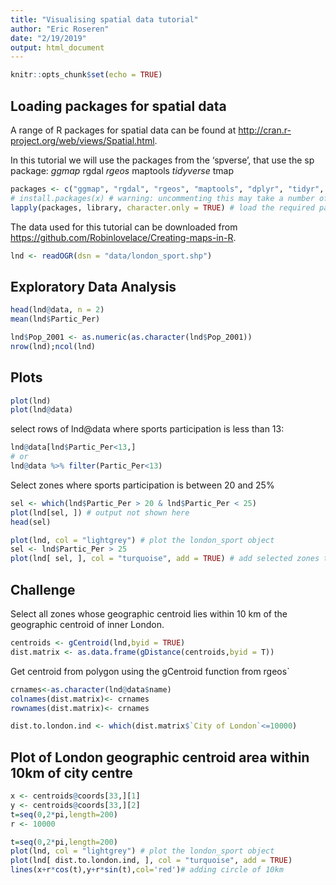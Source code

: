 ```yaml
---
title: "Visualising spatial data tutorial"
author: "Eric Roseren"
date: "2/19/2019"
output: html_document
---
```


```r
knitr::opts_chunk$set(echo = TRUE)
```

## Loading packages for spatial data

A range of R packages for spatial data can be found at <http://cran.r-project.org/web/views/Spatial.html>. 

In this tutorial we will use the packages from the ‘spverse’, that use the sp package:
*ggmap
*rgdal
*rgeos
*maptools
*tidyverse
*tmap

```r
packages <- c("ggmap", "rgdal", "rgeos", "maptools", "dplyr", "tidyr", "tmap")
# install.packages(x) # warning: uncommenting this may take a number of minutes)
lapply(packages, library, character.only = TRUE) # load the required packages
```

The data used for this tutorial can be downloaded from <https://github.com/Robinlovelace/Creating-maps-in-R>. 
```r
lnd <- readOGR(dsn = "data/london_sport.shp")
```

## Exploratory Data Analysis

```r
head(lnd@data, n = 2)
mean(lnd$Partic_Per)

lnd$Pop_2001 <- as.numeric(as.character(lnd$Pop_2001))
nrow(lnd);ncol(lnd)
```
## Plots

```r
plot(lnd)
plot(lnd@data)
```
select rows of lnd@data where sports participation is less than 13:
```r
lnd@data[lnd$Partic_Per<13,]
# or 
lnd@data %>% filter(Partic_Per<13)
```

Select zones where sports participation is between 20 and 25%
```r
sel <- which(lnd$Partic_Per > 20 & lnd$Partic_Per < 25)
plot(lnd[sel, ]) # output not shown here
head(sel)

plot(lnd, col = "lightgrey") # plot the london_sport object
sel <- lnd$Partic_Per > 25
plot(lnd[ sel, ], col = "turquoise", add = TRUE) # add selected zones to map
```

## Challenge
Select all zones whose geographic centroid lies within 10 km of the geographic
centroid of inner London.
```r
centroids <- gCentroid(lnd,byid = TRUE)
dist.matrix <- as.data.frame(gDistance(centroids,byid = T))

```
Get centroid from polygon using the gCentroid function from rgeos`

```r
crnames<-as.character(lnd@data$name)
colnames(dist.matrix)<- crnames
rownames(dist.matrix)<- crnames

dist.to.london.ind <- which(dist.matrix$`City of London`<=10000)  
```
## Plot of London geographic centroid area within 10km of city centre
```r
x <- centroids@coords[33,][1]
y <- centroids@coords[33,][2]
t=seq(0,2*pi,length=200)
r <- 10000
```

```r
t=seq(0,2*pi,length=200)
plot(lnd, col = "lightgrey") # plot the london_sport object
plot(lnd[ dist.to.london.ind, ], col = "turquoise", add = TRUE)
lines(x+r*cos(t),y+r*sin(t),col='red')# adding circle of 10km

```
























